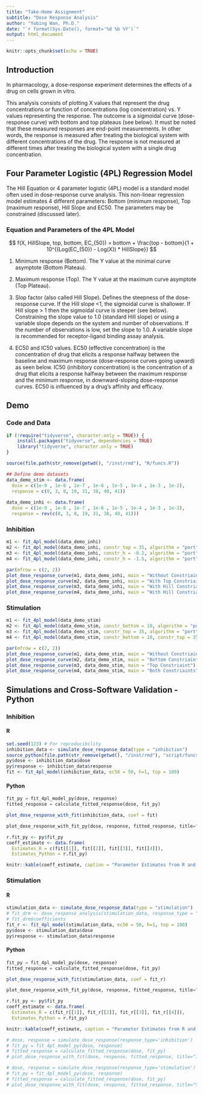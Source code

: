 ```yaml
---
title: "Take-Home Assignment"
subtitle: "Dose Response Analysis"
author: "Yubing Wan, Ph.D."
date: "`r format(Sys.Date(), format='%d %b %Y')`"
output: html_document
---
```


```r
knitr::opts_chunk$set(echo = TRUE)
```

## Introduction 

In pharmacology, a dose-response experiment determines the effects of a drug on cells grown in vitro.

This analysis consists of plotting X values that represent the drug concentrations or function of concentrations (log concentration) vs. Y values representing the response. The outcome is a sigmoidal curve (dose-response curve) with bottom and top plateaus (see below). It must be noted that these measured responses are end-point measurements. In other words, the response is measured after treating the biological system with different concentrations of the drug. The response is not measured at different times after treating the biological system with a single drug concentration. 

## Four Parameter Logistic (4PL) Regression Model 

The Hill Equation or 4 parameter logistic (4PL) model is a standard model often used in dose-response curve analysis. This non-linear regression model estimates 4 different parameters: Bottom (minimum response), Top (maximum response), Hill Slope and EC50. The parameters may be constrained (discussed later). 

### Equation and Parameters of the 4PL Model

$$
f(X, HillSlope, top, bottom, EC_{50}) = bottom + \frac{top - bottom}{1 + 10^{(Log(EC_{50}) - Log(X)) * HillSlope}}
$$

1. Minimum response (Bottom). The Y value at the minimal curve asymptote (Bottom Plateau). 

2. Maximum response (Top). The Y value at the maximum curve asymptote (Top Plateau).  

3. Slop factor (also called Hill Slope). Defines the steepness of the dose-response curve. If the Hill slope <1, the sigmoidal curve is shallower. If Hill slope > 1 then the sigmoidal curve is steeper (see below). Constraining the slope value to 1.0 (standard Hill slope) or using a variable slope depends on the system and number of observations. If the number of observations is low, set the slope to 1.0. A variable slope is recommended for receptor-ligand binding assay analysis. 

4. EC50 and IC50 values. EC50 (effective concentration) is the concentration of drug that elicits a response halfway between the baseline and maximum response (dose-response curves going upward) as seen below. IC50 (inhibitory concentration) is the concentration of a drug that elicits a response halfway between the maximum response and the minimum response, in downward-sloping dose-response curves. EC50 is influenced by a drug’s affinity and efficacy. 

## Demo 

### Code and Data

```r
if (!require("tidyverse", character.only = TRUE)) {
    install.packages("tidyverse", dependencies = TRUE)
    library("tidyverse", character.only = TRUE)
}

source(file.path(str_remove(getwd(), "/inst/rmd"), "R/funcs.R"))

## Define demo datasets
data_demo_stim <- data.frame(
  dose = c(1e-9 , 1e-8 , 1e-7 , 1e-6 , 1e-5 , 1e-4 , 1e-3 , 1e-2), 
  response = c(0, 3, 8, 19, 31, 38, 40, 41))
  
data_demo_inhi <- data.frame(
  dose = c(1e-9 , 1e-8 , 1e-7 , 1e-6 , 1e-5 , 1e-4 , 1e-3 , 1e-2), 
  response = rev(c(0, 3, 8, 19, 31, 38, 40, 41)))
```

### Inhibition 

```r
m1 <- fit_4pl_model(data_demo_inhi)
m2 <- fit_4pl_model(data_demo_inhi, constr_top = 35, algorithm = "port")
m3 <- fit_4pl_model(data_demo_inhi, constr_h = -0.2, algorithm = "port")
m4 <- fit_4pl_model(data_demo_inhi, constr_h = -1.5, algorithm = "port")

par(mfrow = c(2, 2))
plot_dose_response_curve(m1, data_demo_inhi, main = "Without Constriaints")
plot_dose_response_curve(m2, data_demo_inhi, main = "With Top Constriaint")
plot_dose_response_curve(m3, data_demo_inhi, main = "With Hill Constriaint (Heavy)")
plot_dose_response_curve(m4, data_demo_inhi, main = "With Hill Constriaint (Light)")
```

### Stimulation

```r
m1 <- fit_4pl_model(data_demo_stim)
m2 <- fit_4pl_model(data_demo_stim, constr_bottom = 10, algorithm = "port")
m3 <- fit_4pl_model(data_demo_stim, constr_top = 35, algorithm = "port")
m4 <- fit_4pl_model(data_demo_stim, constr_bottom = 10, constr_top = 35, algorithm = "port")

par(mfrow = c(2, 2))
plot_dose_response_curve(m1, data_demo_stim, main = "Without Constriaints")
plot_dose_response_curve(m2, data_demo_stim, main = "Bottom Constriaint")
plot_dose_response_curve(m3, data_demo_stim, main = "Top Constriaint")
plot_dose_response_curve(m4, data_demo_stim, main = "Both Constriaints")
```

## Simulations and Cross-Software Validation - Python

### Inhibition 

#### R

```r
set.seed(123) # For reproducibility
inhibition_data <- simulate_dose_response_data(type = "inhibition")
source_python(file.path(str_remove(getwd(), "/inst/rmd"), "script/funcs.py"))
py$dose <- inhibition_data$dose
py$response <- inhibition_data$response
fit <- fit_4pl_model(inhibition_data, ec50 = 50, h=1, top = 100)
```

#### Python

```python
fit_py = fit_4pl_model_py(dose, response)
fitted_response = calculate_fitted_response(dose, fit_py)
```

```r
plot_dose_response_with_fit(inhibition_data, coef = fit)
```

```python
plot_dose_response_with_fit_py(dose, response, fitted_response, title="Inhibited Dose-Response Curve")
```

```r
r.fit_py <- py$fit_py
coeff_estimate <- data.frame(
  Estimates_R = c(fit[[1]], fit[[2]], fit[[3]], fit[[4]]),
  Estimates_Python = r.fit_py)

knitr::kable(coeff_estimate, caption = "Parameter Estimates from R and Python (Inhibition)")
```

### Stimulation

#### R

```r
stimulation_data <- simulate_dose_response_data(type = "stimulation")
# fit_drm <- dose_response_analysis(stimulation_data, response_type = "stimulation", constrained = T)
# fit_drm$coefficients
fit_r <- fit_4pl_model(stimulation_data, ec50 = 50, h=1, top = 100)
py$dose <- stimulation_data$dose
py$response <- stimulation_data$response
```

#### Python

```python
fit_py = fit_4pl_model_py(dose, response)
fitted_response = calculate_fitted_response(dose, fit_py)
```

```r
plot_dose_response_with_fit(stimulation_data, coef = fit_r)
```

```python
plot_dose_response_with_fit_py(dose, response, fitted_response, title="Simulated Dose-Response Curve", color = "red")
```

```r
r.fit_py <- py$fit_py
coeff_estimate <- data.frame(
  Estimates_R = c(fit_r[[1]], fit_r[[2]], fit_r[[3]], fit_r[[4]]),
  Estimates_Python = r.fit_py)

knitr::kable(coeff_estimate, caption = "Parameter Estimates from R and Python (Stimulation)")
```


```python
# dose, response = simulate_dose_response(response_type='inhibition')
# fit_py = fit_4pl_model_py(dose, response)
# fitted_response = calculate_fitted_response(dose, fit_py)
# plot_dose_response_with_fit(dose, response, fitted_response, title="Inhibited Dose-Response Curve")
```

```python
# dose, response = simulate_dose_response(response_type='stimulation')
# fit_py = fit_4pl_model_py(dose, response)
# fitted_response = calculate_fitted_response(dose, fit_py)
# plot_dose_response_with_fit(dose, response, fitted_response, title="Simulated Dose-Response Curve", color = "red")
```

